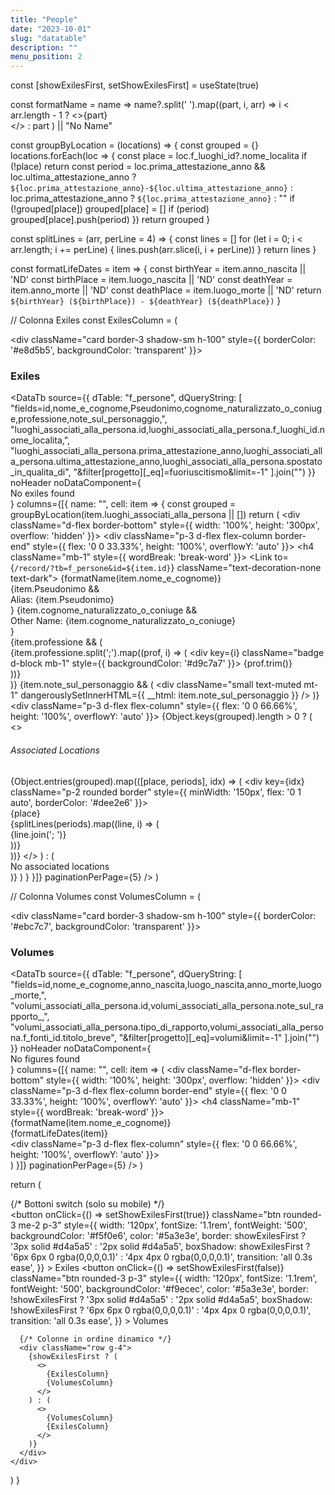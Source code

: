 ```yaml
---
title: "People"
date: "2023-10-01"
slug: "datatable"
description: ""
menu_position: 2
---
```



  const [showExilesFirst, setShowExilesFirst] = useState(true)

  const formatName = name =>
    name?.split(' ').map((part, i, arr) =>
      i < arr.length - 1 ? <>{part}<br /></> : part
    ) || "No Name"

  const groupByLocation = (locations) => {
    const grouped = {}
    locations.forEach(loc => {
      const place = loc.f_luoghi_id?.nome_localita
      if (!place) return
      const period = loc.prima_attestazione_anno && loc.ultima_attestazione_anno
        ? `${loc.prima_attestazione_anno}-${loc.ultima_attestazione_anno}`
        : loc.prima_attestazione_anno
        ? `${loc.prima_attestazione_anno}`
        : ""
      if (!grouped[place]) grouped[place] = []
      if (period) grouped[place].push(period)
    })
    return grouped
  }

  const splitLines = (arr, perLine = 4) => {
    const lines = []
    for (let i = 0; i < arr.length; i += perLine) {
      lines.push(arr.slice(i, i + perLine))
    }
    return lines
  }

  const formatLifeDates = item => {
    const birthYear = item.anno_nascita || 'ND'
    const birthPlace = item.luogo_nascita || 'ND'
    const deathYear = item.anno_morte || 'ND'
    const deathPlace = item.luogo_morte || 'ND'
    return `${birthYear} (${birthPlace}) - ${deathYear} (${deathPlace})`
  }

  // Colonna Exiles
  const ExilesColumn = (
    <div className="col-lg-6">
      <div className="card border-3 shadow-sm h-100" style={{ borderColor: '#e8d5b5', backgroundColor: 'transparent' }}>
        <div className="card-header border-0">
          <h3 className="card-title mb-0 text-dark">Exiles</h3>
        </div>
        <div className="card-body p-0">
          <DataTb
            source={{
              dTable: "f_persone",
              dQueryString: [
                "fields=id,nome_e_cognome,Pseudonimo,cognome_naturalizzato_o_coniuge,professione,note_sul_personaggio,",
                "luoghi_associati_alla_persona.id,luoghi_associati_alla_persona.f_luoghi_id.nome_localita,",
                "luoghi_associati_alla_persona.prima_attestazione_anno,luoghi_associati_alla_persona.ultima_attestazione_anno,luoghi_associati_alla_persona.spostato_in_qualita_di",
                "&filter[progetto][_eq]=fuoriuscitismo&limit=-1"
              ].join("")
            }}
            noHeader
            noDataComponent={<div className="p-3">No exiles found</div>}
            columns={[{
              name: "",
              cell: item => {
                const grouped = groupByLocation(item.luoghi_associati_alla_persona || [])
                return (
                  <div className="d-flex border-bottom" style={{ width: '100%', height: '300px', overflow: 'hidden' }}>
                    <div className="p-3 d-flex flex-column border-end" style={{ flex: '0 0 33.33%', height: '100%', overflowY: 'auto' }}>
                      <h4 className="mb-1" style={{ wordBreak: 'break-word' }}>
                        <Link to={`/record/?tb=f_persone&id=${item.id}`} className="text-decoration-none text-dark">
                          {formatName(item.nome_e_cognome)}
                        </Link>
                      </h4>
                      <div className="mb-2">
                        {item.Pseudonimo && <div className="small text-muted">Alias: {item.Pseudonimo}</div>}
                        {item.cognome_naturalizzato_o_coniuge && <div className="small text-muted">Other Name: {item.cognome_naturalizzato_o_coniuge}</div>}
                      </div>
                      {item.professione && (
                        <div className="mt-auto mb-2">
                          {item.professione.split(';').map((prof, i) => (
                            <div key={i} className="badge d-block mb-1" style={{ backgroundColor: '#d9c7a7' }}>
                              {prof.trim()}
                            </div>
                          ))}
                        </div>
                      )}
                      {item.note_sul_personaggio && (
                        <div className="small text-muted mt-1" dangerouslySetInnerHTML={{ __html: item.note_sul_personaggio }} />
                      )}
                    </div>
                    <div className="p-3 d-flex flex-column" style={{ flex: '0 0 66.66%', height: '100%', overflowY: 'auto' }}>
                      {Object.keys(grouped).length > 0 ? (
                        <>
                          <h6 className="mb-2 text-muted small">Associated Locations</h6>
                          <div className="d-flex flex-wrap gap-2">
                            {Object.entries(grouped).map(([place, periods], idx) => (
                              <div key={idx} className="p-2 rounded border" style={{ minWidth: '150px', flex: '0 1 auto', borderColor: '#dee2e6' }}>
                                <div className="fw-semibold text-center mb-1">{place}</div>
                                {splitLines(periods).map((line, i) => (
                                  <div key={i} className="small text-center">
                                    {line.join('; ')}
                                  </div>
                                ))}
                              </div>
                            ))}
                          </div>
                        </>
                      ) : (
                        <div className="text-muted small mt-auto">No associated locations</div>
                      )}
                    </div>
                  </div>
                )
              }
            }]}
            paginationPerPage={5}
          />
        </div>
      </div>
    </div>
  )

  // Colonna Volumes
  const VolumesColumn = (
    <div className="col-lg-6">
      <div className="card border-3 shadow-sm h-100" style={{ borderColor: '#ebc7c7', backgroundColor: 'transparent' }}>
        <div className="card-header border-0">
          <h3 className="card-title mb-0 text-dark">Volumes</h3>
        </div>
        <div className="card-body p-0">
          <DataTb
            source={{
              dTable: "f_persone",
              dQueryString: [
                "fields=id,nome_e_cognome,anno_nascita,luogo_nascita,anno_morte,luogo_morte,",
                "volumi_associati_alla_persona.id,volumi_associati_alla_persona.note_sul_rapporto_,",
                "volumi_associati_alla_persona.tipo_di_rapporto,volumi_associati_alla_persona.f_fonti_id.titolo_breve",
                "&filter[progetto][_eq]=volumi&limit=-1"
              ].join("")
            }}
            noHeader
            noDataComponent={<div className="p-3">No figures found</div>}
            columns={[{
              name: "",
              cell: item => (
                <div className="d-flex border-bottom" style={{ width: '100%', height: '300px', overflow: 'hidden' }}>
                  <div className="p-3 d-flex flex-column border-end" style={{ flex: '0 0 33.33%', height: '100%', overflowY: 'auto' }}>
                    <h4 className="mb-1" style={{ wordBreak: 'break-word' }}>
                      {formatName(item.nome_e_cognome)}
                    </h4>
                    <div className="mb-2 small text-muted">{formatLifeDates(item)}</div>
                  </div>
                  <div className="p-3 d-flex flex-column" style={{ flex: '0 0 66.66%', height: '100%', overflowY: 'auto' }}>
                    <MiniSchedina items={item.volumi_associati_alla_persona} type="volume" />
                  </div>
                </div>
              )
            }]}
            paginationPerPage={5}
          />
        </div>
      </div>
    </div>
  )

  return (
    <div className="container-fluid mt-4">
      {/* Bottoni switch (solo su mobile) */}
      <div className="d-flex justify-content-center mb-3 d-lg-none">
        <button
          onClick={() => setShowExilesFirst(true)}
          className="btn rounded-3 me-2 p-3"
          style={{
            width: '120px',
            fontSize: '1.1rem',
            fontWeight: '500',
            backgroundColor: '#f5f0e6',
            color: '#5a3e3e',
            border: showExilesFirst ? '3px solid #d4a5a5' : '2px solid #d4a5a5',
            boxShadow: showExilesFirst ? '6px 6px 0 rgba(0,0,0,0.1)' : '4px 4px 0 rgba(0,0,0,0.1)',
            transition: 'all 0.3s ease',
          }}
        >
          Exiles
        </button>
        <button
          onClick={() => setShowExilesFirst(false)}
          className="btn rounded-3 p-3"
          style={{
            width: '120px',
            fontSize: '1.1rem',
            fontWeight: '500',
            backgroundColor: '#f9ecec',
            color: '#5a3e3e',
            border: !showExilesFirst ? '3px solid #d4a5a5' : '2px solid #d4a5a5',
            boxShadow: !showExilesFirst ? '6px 6px 0 rgba(0,0,0,0.1)' : '4px 4px 0 rgba(0,0,0,0.1)',
            transition: 'all 0.3s ease',
          }}
        >
          Volumes
        </button>
      </div>

      {/* Colonne in ordine dinamico */}
      <div className="row g-4">
        {showExilesFirst ? (
          <>
            {ExilesColumn}
            {VolumesColumn}
          </>
        ) : (
          <>
            {VolumesColumn}
            {ExilesColumn}
          </>
        )}
      </div>
    </div>
  )
}
